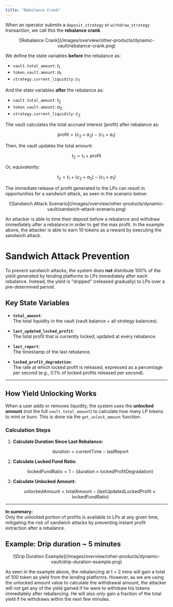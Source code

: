 ```yaml
---
title: "Rebalance Crank"
---
```


When an operator submits a `deposit_strategy` or `withdraw_strategy` transaction, we call this the **rebalance crank**.

<div align="center">
  ![Rebalance Crank](/images/overview/other-products/dynamic-vault/rebalance-crank.png)
</div>

We define the state variables **before** the rebalance as:

- `vault.total_amount`: $t_1$
- `token_vault.amount`: $a_1$
- `strategy.current_liquidity`: $c_1$

And the state variables **after** the rebalance as:

- `vault.total_amount`: $t_2$
- `token_vault.amount`: $a_2$
- `strategy.current_liquidity`: $c_2$

The vault calculates the total accrued interest (profit) after rebalance as:

$$
\text{profit} = (c_2 + a_2) - (c_1 + a_1)
$$

Then, the vault updates the total amount:

$$
t_2 = t_1 + \text{profit}
$$

Or, equivalently:

$$
t_2 = t_1 + (c_2 + a_2) - (c_1 + a_1)
$$

The immediate release of profit generated to the LPs can result in opportunities for a sandwich attack, as seen in the scenario below:

<div align="center">
  ![Sandwich Attack Scenario](/images/overview/other-products/dynamic-vault/sandwich-attack-scenario.png)
</div>

An attacker is able to time their deposit before a rebalance and withdraw immediately after a rebalance in order to get the max profit. In the example above, the attacker is able to earn 10 tokens as a reward by executing the sandwich attack.

# Sandwich Attack Prevention

To prevent sandwich attacks, the system does **not** distribute 100% of the yield generated by lending platforms to LPs immediately after each rebalance. Instead, the yield is "dripped" (released gradually) to LPs over a pre-determined period.

## Key State Variables

- **`total_amount`**:  
  The total liquidity in the vault (vault balance + all strategy balances).

- **`last_updated_locked_profit`**:  
  The total profit that is currently locked, updated at every rebalance.

- **`last_report`**:  
  The timestamp of the last rebalance.

- **`locked_profit_degradation`**:  
  The rate at which locked profit is released, expressed as a percentage per second (e.g., 0.1% of locked profits released per second).

---

## How Yield Unlocking Works

When a user adds or removes liquidity, the system uses the **unlocked amount** (not the full `vault.total_amount`) to calculate how many LP tokens to mint or burn. This is done via the `get_unlock_amount` function.

### Calculation Steps

1. **Calculate Duration Since Last Rebalance:**

   $$
   \text{duration} = \text{currentTime} - \text{lastReport}
   $$

2. **Calculate Locked Fund Ratio:**

   $$
   \text{lockedFundRatio} = 1 - (\text{duration} \times \text{lockedProfitDegradation})
   $$

3. **Calculate Unlocked Amount:**

   $$
   \text{unlockedAmount} = \text{totalAmount} - (\text{lastUpdatedLockedProfit} \times \text{lockedFundRatio})
   $$

---

**In summary:**  
Only the unlocked portion of profits is available to LPs at any given time, mitigating the risk of sandwich attacks by preventing instant profit extraction after a rebalance.

## Example: Drip duration ~ 5 minutes

<div align="center">
  ![Drip Duration Example](/images/overview/other-products/dynamic-vault/drip-duration-example.png)
</div>

As seen in the example above, the rebalancing at t = 2 mins will gain a total of 100 token as yield from the lending platforms. However, as we are using the unlocked amount value to calculate the withdrawal amount, the attacker will not get any of the yield gained if he were to withdraw his tokens immediately after rebalancing. He will also only gain a fraction of the total yield if he withdraws within the next few minutes.
